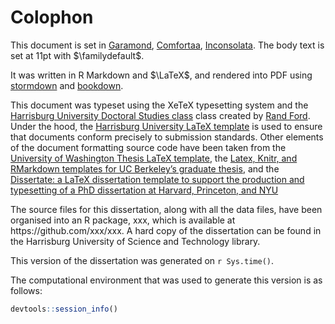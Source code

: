 # Colophon {-}

This document is set in [Garamond](https://tug.org/FontCatalogue/garamond), [Comfortaa](https://tug.org/FontCatalogue/comfortaa), [Inconsolata](https://tug.org/FontCatalogue/inconsolata).
The body text is set at 11pt with $\familydefault$. 

It was written in R Markdown and $\LaTeX$, and rendered into PDF using [stormdown](https://github.com/markanewman/stormdown) and [bookdown](https://github.com/rstudio/bookdown). 

This document was typeset using the XeTeX typesetting system and the [Harrisburg University Doctoral Studies class](https://harrisburgu.edu/andp-program-main/andp-core-req/) class created by [Rand Ford](https://harrisburgu.edu/andp-program-main/andp-fulltime-faculty/).
Under the hood, the [Harrisburg University LaTeX template](https://github.com/markanewman/stormdown) is used to ensure that documents conform precisely to submission standards.
Other elements of the document formatting source code have been taken from the [University of Washington Thesis LaTeX template](https://github.com/UWIT-IAM/UWThesis), the [Latex, Knitr, and RMarkdown templates for UC Berkeley's graduate thesis](https://github.com/stevenpollack/ucbthesis), and the [Dissertate: a LaTeX dissertation template to support the production and typesetting of a PhD dissertation at Harvard, Princeton, and NYU](https://github.com/suchow/Dissertate)

The source files for this dissertation, along with all the data files, have been organised into an R package, xxx, which is available at https://github.com/xxx/xxx.
A hard copy of the dissertation can be found in the Harrisburg University of Science and Technology library.

This version of the dissertation was generated on `r Sys.time()`.

The computational environment that was used to generate this version is as follows:

```r
devtools::session_info()
```
